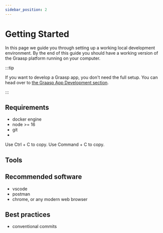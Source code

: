 ```yaml
---
sidebar_position: 2
---
```



# Getting Started

In this page we guide you through setting up a working local development environment.
By the end of this guide you should have a working version of the Graasp platform running on your computer.

:::tip

If you want to develop a Graasp app, you don't need the full setup.
You can head over to [the Graasp App Development section](/developer/apps/intro).

:::

## Requirements

- docker engine
- node >= 16
- git
-

<Tabs groupId="operating-systems">
  <TabItem value="win" label="Windows">
    Use Ctrl + C to copy.
  </TabItem>
  <TabItem value="mac" label="macOS">
    Use Command + C to copy.
  </TabItem>
</Tabs>

## Tools

## Recommended software

- vscode
- postman
- chrome, or any modern web browser

## Best practices

- conventional commits
